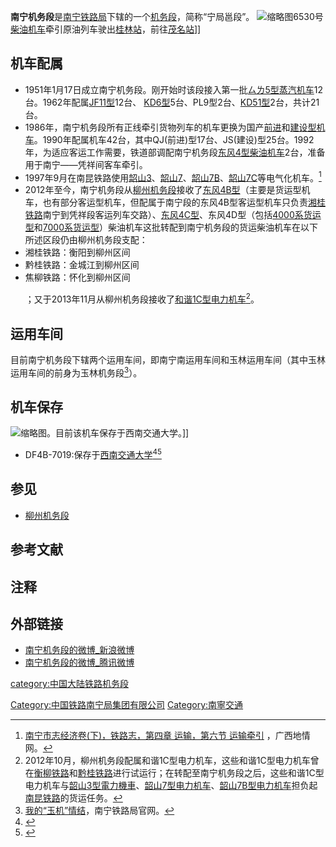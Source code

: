 '''南宁机务段'''是[[南宁铁路局|南宁铁路局]]下辖的一个[[机务段|机务段]]，简称“宁局邕段”。
[[File:DF4B6530.jpg|缩略图]]6530号[[柴油机车|柴油机车]]牵引原油列车驶出[[桂林站|桂林站]]，前往[[茂名站|茂名站]]]]
== 机车配属 ==
*1951年1月17日成立南宁机务段。刚开始时该段接入第一批[[KD型蒸汽机车#KD5型及KD55型|ㄙㄌ5型蒸汽机车]]12台。1962年配属[[解放型蒸汽机车#解放11型|JF11型]]12台、 [[KD型蒸汽机车#KD6型|KD6型]]5台、PL9型2台、[[KD型蒸汽机车#KD51型|KD51型]]2台，共计21台。
*1986年，南宁机务段所有正线牵引货物列车的机车更换为国产[[前进型蒸汽机车|前进]]和[[建设型蒸汽机车|建设型机车]]。1990年配属机车42台，其中QJ(前进)型17台、JS(建设)型25台。1992年，为适应客运工作需要，铁道部调配南宁机务段[[东风4型柴油机车|东风4型柴油机车]]2台，准备用于南宁——凭祥间客车牵引。
*1997年9月在南昆铁路使用[[韶山3型電力機車|韶山3]]、[[韶山7型电力机车|韶山7]]、[[韶山7B型电力机车|韶山7B]]、[[韶山7C型电力机车|韶山7C]]等电气化机车。<ref name="测试">[http://www.gxdqw.com/bin/mse.exe?seachword=&K=b&A=16&rec=424&run=13 南宁市志经济卷(下)，铁路志，第四章 运输，第六节 运输牵引] {{Wayback|url=http://www.gxdqw.com/bin/mse.exe?seachword=&K=b&A=16&rec=424&run=13 |date=20180804233735 }}，广西地情网。</ref>
*2012年至今，南宁机务段从[[柳州机务段|柳州机务段]]接收了[[东风4B型柴油机车|东风4B型]]（主要是货运型机车，也有部分客运型机车，但配属于南宁段的东风4B型客运型机车只负责[[湘桂铁路|湘桂铁路]]南宁到凭祥段客运列车交路）、[[东风4C型柴油机车|东风4C型]]、东风4D型（包括[[东风4D型柴油机车#货运型（4000系）|4000系货运型]]和[[东风4D型柴油机车#径向转向架型（7000系）|7000系货运型]]）柴油机车<ref group="注">这批转配到南宁机务段的货运柴油机车在以下所述区段仍由柳州机务段支配：
*湘桂铁路：衡阳到柳州区间
*黔桂铁路：金城江到柳州区间
*焦柳铁路：怀化到柳州区间</ref>；又于2013年11月从柳州机务段接收了[[和谐1C型电力机车|和谐1C型电力机车]]<ref group="注">2012年10月，柳州机务段配属和谐1C型电力机车，这些和谐1C型电力机车曾在[[衡柳铁路|衡柳铁路]]和[[黔桂铁路|黔桂铁路]]进行试运行；在转配至南宁机务段之后，这些和谐1C型电力机车与[[韶山3型電力機車|韶山3型電力機車]]、[[韶山7型电力机车|韶山7型电力机车]]、[[韶山7B型电力机车|韶山7B型电力机车]]担负起[[南昆铁路|南昆铁路]]的货运任务。</ref>。

== 运用车间 ==
目前南宁机务段下辖两个运用车间，即南宁南运用车间和玉林运用车间（其中玉林运用车间的前身为玉林机务段<ref>[http://www.nntlj.com/staticpages/20120704/nt4ff39497-2699332.shtml 我的“玉机”情结]{{Dead link|date=2018年7月 |bot=InternetArchiveBot |fix-attempted=no }}，南宁铁路局官网。</ref>）。
== 机车保存 ==
[[File:China_Railways_DF4B_7019_in_Guilin_North_Railway_Station_20101218.jpg|缩略图]]。目前该机车保存于西南交通大学。]]
*DF4B-7019:保存于[[西南交通大学|西南交通大学]]<ref>{{Cite web |url=http://hongdou.gxnews.com.cn/viewthread-9079345.html |title=西南交大犀浦校区机车博物园一期，收藏宁局DF4B-红豆社区 |access-date=2013-12-15 |archive-date=2016-03-05 |archive-url=https://web.archive.org/web/20160305115711/http://hongdou.gxnews.com.cn/viewthread-9079345.html |dead-url=no }}</ref><ref>{{Cite web |url=http://sichuan.scol.com.cn/cddt/content/2013-02/21/content_4751112.htm?node=965 |title=蒸汽火车头亮相西南交大 年内去西南交大看“火车世家”-四川在线 |access-date=2013-12-15 |archive-date=2013-12-15 |archive-url=https://web.archive.org/web/20131215121923/http://sichuan.scol.com.cn/cddt/content/2013-02/21/content_4751112.htm?node=965 |dead-url=no }}</ref>
== 参见 ==
*[[柳州机务段|柳州机务段]]
== 参考文献 ==
<references />
== 注释 ==
<references group="注"/>

== 外部链接 ==
*[http://weibo.com/u/3178006470 南宁机务段的微博_新浪微博]
*[http://t.qq.com/nnjwd32163 南宁机务段的微博_腾讯微博]

[[category:中国大陆铁路机务段|category:中国大陆铁路机务段]]
[[Category:中国铁路南宁局集团有限公司|Category:中国铁路南宁局集团有限公司]]
[[Category:南寧交通|Category:南寧交通]]
